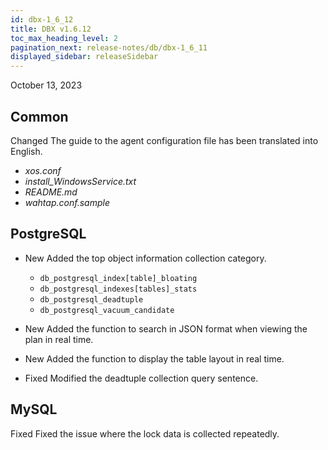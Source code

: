 ```yaml
---
id: dbx-1_6_12
title: DBX v1.6.12
toc_max_heading_level: 2
pagination_next: release-notes/db/dbx-1_6_11
displayed_sidebar: releaseSidebar
---
```


October 13, 2023

## Common

<p><Status>Changed</Status> The guide to the agent configuration file has been translated into English.</p>

- _xos.conf_
- _install_WindowsService.txt_
- _README.md_
- _wahtap.conf.sample_

## PostgreSQL

- <Status>New</Status> Added the top object information collection category.

  - `db_postgresql_index[table]_bloating`
  - `db_postgresql_indexes[tables]_stats`
  - `db_postgresql_deadtuple`
  - `db_postgresql_vacuum_candidate`

- <Status>New</Status> Added the function to search in JSON format when viewing the plan in real time.

- <Status>New</Status> Added the function to display the table layout in real time.

- <Status>Fixed</Status> Modified the deadtuple collection query sentence.

## MySQL

<p><Status>Fixed</Status> Fixed the issue where the lock data is collected repeatedly.</p>
